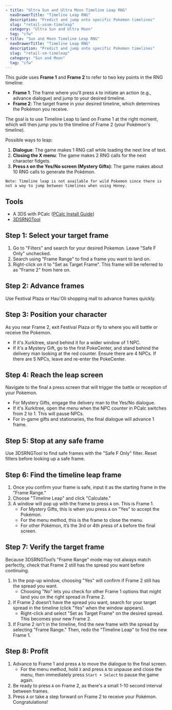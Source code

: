 ```yaml
---
- title: "Ultra Sun and Ultra Moon Timeline Leap RNG"
  navDrawerTitle: "Timeline Leap RNG"
  description: "Predict and jump onto specific Pokemon timelines"
  slug: "retail-usum-timeleap"
  category: "Ultra Sun and Ultra Moon"
  tag: "cfw"
- title: "Sun and Moon Timeline Leap RNG"
  navDrawerTitle: "Timeline Leap RNG"
  description: "Predict and jump onto specific Pokemon timelines"
  slug: "retail-sm-timeleap"
  category: "Sun and Moon"
  tag: "cfw"
---
```


This guide uses **Frame 1** and **Frame 2** to refer to two key points in the RNG timeline:

- **Frame 1**: The frame where you'll press `A` to initiate an action (e.g., advance dialogue) and jump to your desired timeline.
- **Frame 2**: The target frame in your desired timeline, which determines the Pokémon you receive.

The goal is to use Timeline Leap to land on Frame 1 at the right moment, which will then jump you to the timeline of Frame 2 (your Pokémon's timeline).

Possible ways to leap:

1. **Dialogue**: The game makes 1 RNG call while loading the next line of text.
2. **Closing the X menu**: The game makes 2 RNG calls for the next character fidgets.
3. **Press `A` on the Yes/No screen (Mystery Gifts)**: The game makes about 10 RNG calls to generate the Pokémon.

```
Note: Timeline leap is not available for wild Pokemon since there is not a way to jump between timelines when using Honey.
```

## Tools

- A 3DS with PCalc ([PCalc Install Guide](/misc-3ds-installing-pcalc))
- [3DSRNGTool](https://github.com/wwwwwwzx/3DSRNGTool/releases)

## Step 1: Select your target frame

1. Go to "Filters" and search for your desired Pokemon. Leave "Safe F Only" unchecked.
2. Search using "Frame Range" to find a frame you want to land on.
3. Right-click on it to "Set as Target Frame". This frame will be referred to as "Frame 2" from here on.

## Step 2: Advance frames

Use Festival Plaza or Hau'Oli shopping mall to advance frames quickly.

## Step 3: Position your character

As you near Frame 2, exit Festival Plaza or fly to where you will battle or receive the Pokemon.

- If it's Xurkitree, stand behind it for a wider window of 1 NPC.
- If it's a Mystery Gift, go to the first PokeCenter, and stand behind the delivery man looking at the red counter. Ensure there are 4 NPCs. If there are 5 NPCs, leave and re-enter the PokeCenter.

## Step 4: Reach the leap screen

Navigate to the final `A` press screen that will trigger the battle or reception of your Pokemon.

- For Mystery Gifts, engage the delivery man to the Yes/No dialogue.
- If it's Xurkitree, open the menu when the NPC counter in PCalc switches from 2 to 1. This will pause NPCs.
- For in-game gifts and stationaries, the final dialogue will advance 1 frame.

## Step 5: Stop at any safe frame

Use 3DSRNGTool to find safe frames with the "Safe F Only" filter. Reset filters before looking up a safe frame.

## Step 6: Find the timeline leap frame

1. Once you confirm your frame is safe, input it as the starting frame in the "Frame Range."
2. Choose "Timeline Leap" and click "Calculate."
3. A window will pop up with the frame to press `A` on. This is Frame 1.
   - For Mystery Gifts, this is when you press `A` on "Yes" to accept the Pokémon.
   - For the menu method, this is the frame to close the menu.
   - For other Pokémon, it’s the 3rd or 4th press of `A` before the final screen.

## Step 7: Verify the target frame

Because 3DSRNGTool’s "Frame Range" mode may not always match perfectly, check that Frame 2 still has the spread you want before continuing.

1. In the pop-up window, choosing "Yes" will confirm if Frame 2 still has the spread you want.
   - Choosing "No" lets you check for other Frame 1 options that might land you on the right spread in Frame 2.
2. If Frame 2 doesn’t have the spread you want, search for your target spread in the timeline (click "Yes" when the window appears).
   - Right-click and select "Set as Target Frame" on the desired spread. This becomes your new Frame 2.
3. If Frame 2 isn't in the timeline, find the new frame with the spread by selecting "Frame Range." Then, redo the "Timeline Leap" to find the new Frame 1.

## Step 8: Profit

1. Advance to Frame 1 and press `A` to move the dialogue to the final screen.
   - For the menu method, hold `X` and press `A` to unpause and close the menu, then immediately press `Start + Select` to pause the game again.
2. Be ready to press `A` on Frame 2, as there's a small 1-10 second interval between frames.
3. Press `A` or take a step forward on Frame 2 to receive your Pokémon. Congratulations!
